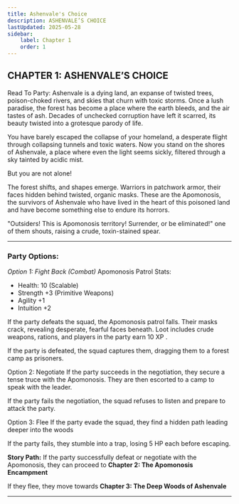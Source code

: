 ```yaml
---
title: Ashenvale's Choice
description: ASHENVALE’S CHOICE
lastUpdated: 2025-05-28
sidebar:
    label: Chapter 1
    order: 1
---
```


## CHAPTER 1: ASHENVALE’S CHOICE

Read To Party:
Ashenvale is a dying land, an expanse of twisted trees, poison-choked rivers, and skies that churn with toxic storms. Once a lush paradise, the forest has become a place where the earth bleeds, and the air tastes of ash. Decades of unchecked corruption have left it scarred, its beauty twisted into a grotesque parody of life.

You have barely escaped the collapse of your homeland, a desperate flight through collapsing tunnels and toxic waters. Now you stand on the shores of Ashenvale, a place where even the light seems sickly, filtered through a sky tainted by acidic mist.

But you are not alone!

The forest shifts, and shapes emerge. Warriors in patchwork armor, their faces hidden behind twisted, organic masks. These are the Apomonosis, the survivors of Ashenvale who have lived in the heart of this poisoned land and have become something else to endure its horrors.

"Outsiders! This is Apomonosis territory! Surrender, or be eliminated!" one of them shouts, raising a crude, toxin-stained spear.

---

### Party Options:
_Option 1: Fight Back (Combat)_
Apomonosis Patrol Stats:

- Health: 10 (Scalable)
- Strength +3 (Primitive Weapons)
- Agility +1
- Intuition +2

If the party defeats the squad, the Apomonosis patrol falls. Their masks crack, revealing desperate, fearful faces beneath. Loot includes crude weapons, rations, and players in the party earn 10 XP .

If the party is defeated, the squad captures them, dragging them to a forest camp as prisoners. 

Option 2: Negotiate 
If the party succeeds in the negotiation, they secure a tense truce with the Apomonosis. They are then escorted to a camp to speak with the leader. 

If the party fails the negotiation, the squad refuses to listen and prepare to attack the party. 

Option 3: Flee
If the party evade the squad, they find a hidden path leading deeper into the woods

If the party fails, they stumble into a trap, losing 5 HP each before escaping. 

**Story Path:**
If the party successfully defeat or negotiate with the Apomonosis, they can proceed to **Chapter 2: The Apomonosis Encampment**

If they flee, they move towards **Chapter 3: The Deep Woods of Ashenvale**

---
